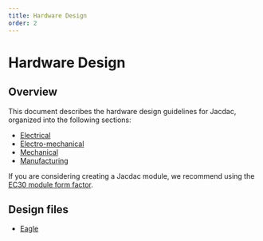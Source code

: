 ```yaml
---
title: Hardware Design
order: 2
---
```

# Hardware Design

## Overview
This document describes the hardware design guidelines for Jacdac, organized into the following sections:
- [Electrical](./electrical)
- [Electro-mechanical](./electro-mechanical)
- [Mechanical](./mechanical)
- [Manufacturing](./manufacturing)

If you are considering creating a Jacdac module, we recommend using the [EC30 module form factor](./ec30).

## Design files

- [Eagle](https://github.com/microsoft/jacdac-ddk/tree/main/electronics/eagle)
